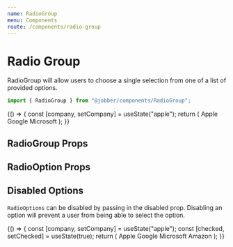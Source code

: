 ```yaml
---
name: RadioGroup
menu: Components
route: /components/radio-group
---
```



# Radio Group

<ComponentStatus stage="ready" responsive="yes" accessible="yes" />

RadioGroup will allow users to choose a single selection from one of a list of
provided options.

```ts
import { RadioGroup } from "@jobber/components/RadioGroup";
```

<Playground>
  {() => {
    const [company, setCompany] = useState("apple");
    return (
      <RadioGroup onChange={setCompany} value={company}>
        <RadioOption value="apple">Apple</RadioOption>
        <RadioOption value="google">Google</RadioOption>
        <RadioOption value="microsoft">Microsoft</RadioOption>
      </RadioGroup>
    );
  }}
</Playground>

## RadioGroup Props

<Props of={RadioGroup} />

## RadioOption Props

<Props of={RadioOption} />

## Disabled Options

`RadioOptions` can be disabled by passing in the disabled prop. Disabling an
option will prevent a user from being able to select the option.

<Playground>
  {() => {
    const [company, setCompany] = useState("apple");
    const [checked, setChecked] = useState(true);
    return (
      <Content>
        <Content spacing="large">
          <RadioGroup onChange={setCompany} value={company}>
            <RadioOption value="apple">Apple</RadioOption>
            <RadioOption value="google">Google</RadioOption>
            <RadioOption value="microsoft" disabled={!checked}>
              Microsoft
            </RadioOption>
            <RadioOption value="amazon" disabled={true}>
              Amazon
            </RadioOption>
          </RadioGroup>
        </Content>
        <Checkbox
          checked={checked}
          label="Allow Microsoft"
          onChange={setChecked}
        />
      </Content>
    );
  }}
</Playground>
